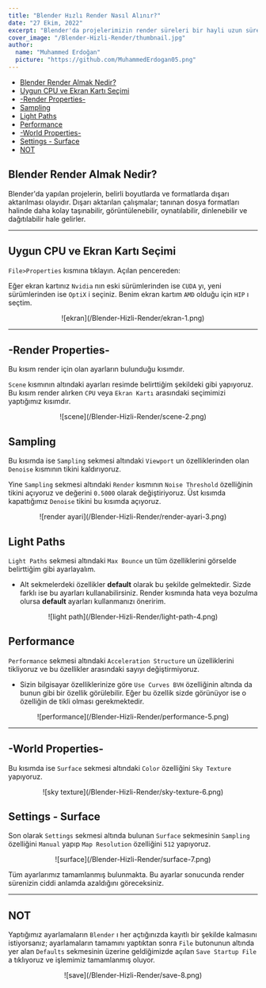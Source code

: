 ```yaml
---
title: "Blender Hızlı Render Nasıl Alınır?"
date: "27 Ekim, 2022"
excerpt: "Blender'da projelerimizin render süreleri bir hayli uzun sürebiliyor. Bu süreci hızlandırmak için kullanmış olduğum render ayarlarını paylaşıyorum. (Yapılan ayarlar render kalitesini bozmamaktadır.)"
cover_image: "/Blender-Hizli-Render/thumbnail.jpg"
author:
  name: "Muhammed Erdoğan"
  picture: "https://github.com/MuhammedErdogan05.png"
---
```


- [Blender Render Almak Nedir?](#blender-render-almak-nedir)
- [Uygun CPU ve Ekran Kartı Seçimi](#uygun-cpu-ve-ekran-kart-seçimi)
- [-Render Properties-](#-render-properties-)
- [Sampling](#sampling)
- [Light Paths](#light-paths)
- [Performance](#performance)
- [-World Properties-](#-world-properties-)
- [Settings - Surface](#settings-surface)
- [NOT](#not)
  <a name="blender-render-almak-nedir"></a>

## Blender Render Almak Nedir?

Blender'da yapılan projelerin, belirli boyutlarda ve formatlarda dışarı aktarılması olayıdır. Dışarı aktarılan çalışmalar; tanınan dosya formatları halinde daha kolay taşınabilir, görüntülenebilir, oynatılabilir, dinlenebilir ve dağıtılabilir hale gelirler.

---

<a name="uygun-cpu-ve-ekran-kart-seçimi"></a>
## Uygun CPU ve Ekran Kartı Seçimi

`File>Properties` kısmına tıklayın. Açılan pencereden:

Eğer ekran kartınız `Nvidia` nın eski sürümlerinden ise `CUDA` yı, yeni sürümlerinden ise `OptiX` i seçiniz.
Benim ekran kartım `AMD` olduğu için `HIP` ı seçtim.

<p align="center">![ekran](/Blender-Hizli-Render/ekran-1.png)</p>

---

<a name="-render-properties-"></a>
## -Render Properties-

Bu kısım render için olan ayarların bulunduğu kısımdır.

`Scene` kısmının altındaki ayarları resimde belirttiğim şekildeki gibi yapıyoruz. Bu kısım render alırken `CPU` veya `Ekran Kartı` arasındaki seçimimizi yaptığımız kısımdır.

<p align="center">![scene](/Blender-Hizli-Render/scene-2.png)</p>

<a name="sampling"></a>
## Sampling

Bu kısımda ise `Sampling` sekmesi altındaki `Viewport` un özelliklerinden olan `Denoise` kısmının tikini kaldırıyoruz.

Yine `Sampling` sekmesi altındaki `Render` kısmının `Noise Threshold` özelliğinin tikini açıyoruz ve değerini `0.5000` olarak değiştiriyoruz. Üst kısımda kapattığımız `Denoise` tikini bu kısımda açıyoruz.

<p align="center">![render ayari](/Blender-Hizli-Render/render-ayari-3.png)</p>

<a name="light-paths"></a>
## Light Paths

`Light Paths` sekmesi altındaki `Max Bounce` un tüm özelliklerini görselde belirttiğim gibi ayarlayalım.

- Alt sekmelerdeki özellikler **default** olarak bu şekilde gelmektedir. Sizde farklı ise bu ayarları kullanabilirsiniz. Render kısmında hata veya bozulma olursa **default** ayarları kullanmanızı öneririm.

<p align="center">![light path](/Blender-Hizli-Render/light-path-4.png)</p>

<a name="performance"></a>
## Performance

`Performance` sekmesi altındaki `Acceleration Structure` un üzelliklerini tikliyoruz ve bu özellikler arasındaki sayıyı değiştirmiyoruz.

- Sizin bilgisayar özelliklerinize göre `Use Curves BVH` özelliğinin altında da bunun gibi bir özellik görülebilir. Eğer bu özellik sizde görünüyor ise o özelliğin de tikli olması gerekmektedir.

<p align="center">![performance](/Blender-Hizli-Render/performance-5.png)</p>

---

<a name="-world-properties-"></a>
## -World Properties-

Bu kısımda ise `Surface` sekmesi altındaki `Color` özelliğini `Sky Texture` yapıyoruz.

<p align="center">![sky texture](/Blender-Hizli-Render/sky-texture-6.png)</p>

<a name="settings-surface"></a>
## Settings - Surface

Son olarak `Settings` sekmesi altında bulunan `Surface` sekmesinin `Sampling` özelliğini `Manual` yapıp `Map Resolution` özelliğini `512` yapıyoruz.

<p align="center">![surface](/Blender-Hizli-Render/surface-7.png)</p>

Tüm ayarlarımız tamamlanmış bulunmakta. Bu ayarlar sonucunda render sürenizin ciddi anlamda azaldığını göreceksiniz.

---

<a name="not"></a>
## NOT

Yaptığımız ayarlamaların `Blender` ı her açtığınızda kayıtlı bir şekilde kalmasını istiyorsanız; ayarlamaların tamamını yaptıktan sonra `File` butonunun altında yer alan `Defaults` sekmesinin üzerine geldiğimizde açılan `Save Startup File` a tıklıyoruz ve işlemimiz tamamlanmış oluyor.

<p align="center">![save](/Blender-Hizli-Render/save-8.png)</p>
